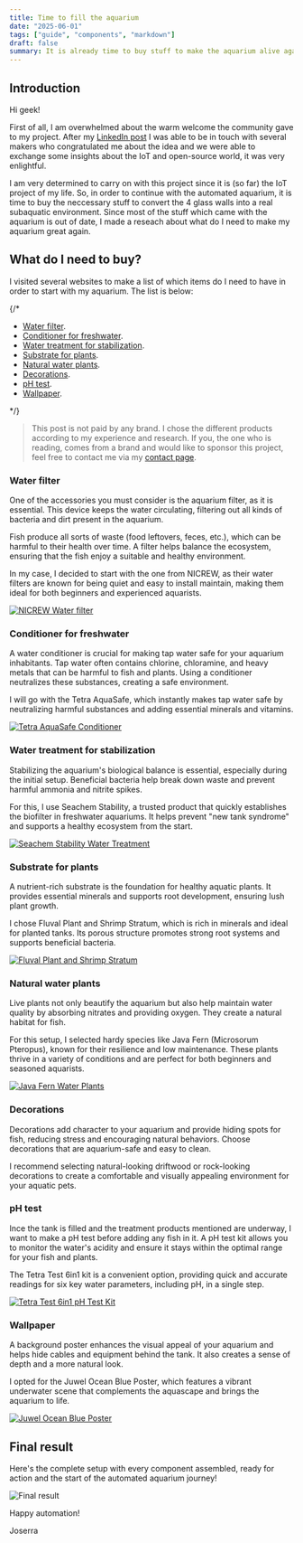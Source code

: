 ```yaml
---
title: Time to fill the aquarium
date: "2025-06-01"
tags: ["guide", "components", "markdown"]
draft: false
summary: It is already time to buy stuff to make the aquarium alive again!
---
```


## Introduction

Hi geek!

First of all, I am overwhelmed about the warm welcome the community gave to my project. After my [LinkedIn post](https://www.linkedin.com/posts/jos%C3%A9-ram%C3%B3n-h-572a86234_sideproject-iot-internetofthings-activity-7330849858091667456-7Iyi?utm_source=share&utm_medium=member_desktop&rcm=ACoAADqJK6YB0AXKq7JtwhQGx6J-AAL30zTmZpc) I was able to be in touch with several makers who congratulated me about the idea and we were able to exchange some insights about the IoT and open-source world, it was very enlightful.

I am very determined to carry on with this project since it is (so far) the IoT project of my life. So, in order to continue with the automated aquarium, it is time to buy the neccessary stuff to convert the 4 glass walls into a real subaquatic environment. Since most of the stuff which came with the aquarium is out of date, I made a reseach about what do I need to make my aquarium great again.

## What do I need to buy?

I visited several websites to make a list of which items do I need to have in order to start with my aquarium. The list is below:

{/*
<TOCInline toc={props.toc} exclude="Introduction" />

- [Water filter](#water-filter).
- [Conditioner for freshwater](#conditioner-for-freshwater).
- [Water treatment for stabilization](#water-treatment-for-stabilization).
- [Substrate for plants](#substrate-for-plants).
- [Natural water plants](#natural-water-plants).
- [Decorations](#decorations).
- [pH test](#ph-test).
- [Wallpaper](#wallpaper).

*/}

>This post is not paid by any brand. I chose the different products according to my experience and research. If you, the one who is reading, comes from a brand and would like to sponsor this project, feel free to contact me via my [contact page](../../src/app/contact/).

### Water filter

One of the accessories you must consider is the aquarium filter, as it is essential. This device keeps the water circulating, filtering out all kinds of bacteria and dirt present in the aquarium.

Fish produce all sorts of waste (food leftovers, feces, etc.), which can be harmful to their health over time. A filter helps balance the ecosystem, ensuring that the fish enjoy a suitable and healthy environment.

In my case, I decided to start with the one from NICREW, as their water filters are known for being quiet and easy to install maintain, making them ideal for both beginners and experienced aquarists.

[![NICREW Water filter](aquarium-equipment/NICREW-filter.avif)](https://www.amazon.es/NICREW-Filtro-para-Acuario-FR1/dp/B08SQQ2TW4/ref=dp_prsubs_d_sccl_2/259-7762524-4874135?pd_rd_w=XlGGu&content-id=amzn1.sym.8e8d80f3-f624-4608-aaa0-dad113cd4f7c&pf_rd_p=8e8d80f3-f624-4608-aaa0-dad113cd4f7c&pf_rd_r=J46ZWR1T3ZKGC13EG4KJ&pd_rd_wg=5wRtC&pd_rd_r=907f21a6-532e-4625-9f7e-c1f4cbf45e2d&pd_rd_i=B08SQQ2TW4&th=1)

### Conditioner for freshwater

A water conditioner is crucial for making tap water safe for your aquarium inhabitants. Tap water often contains chlorine, chloramine, and heavy metals that can be harmful to fish and plants. Using a conditioner neutralizes these substances, creating a safe environment.

I will go with the Tetra AquaSafe, which instantly makes tap water safe by neutralizing harmful substances and adding essential minerals and vitamins.

[![Tetra AquaSafe Conditioner](aquarium-equipment/Tetra-AquaSave.avif)](https://www.amazon.es/Tetra-AquaSafe-736276-Purificador-acuario/dp/B000LXYXG8/ref=sr_1_1_sspa?__mk_es_ES=%C3%85M%C3%85%C5%BD%C3%95%C3%91&crid=3BERV7814AG4I&dib=eyJ2IjoiMSJ9.fLjFBbMITGEJKPDI-YrVMT67gQnXgPPPF8Su6KAFqt3-Mvf1D0L7wiNN-nQ-sTbYsHPkgk5lNN1YJyWR5eWKWJ3z7KR4eJrDMObN874zDQuOKoO5U9FkD0Xddb55NlI6_boyyjLHfkSboh-bX-JS-91AMWKOtjpr0kZEysJRiwaXmIeWjGz8SGUXI0PF1sz5y6oFROI_8uHod70I3lybsh3XMdF0YXZO2Iij0wDMCtjFp9xNvvlkxcotWooCgxCyM1kQkYBB8GlFrpOBm2sEXcpCi2dWtmo_i-sd0YdRirU.jiGeRi7aL4CUJyYasBl9yvrFqMn3bm2QFYtIz9YmShg&dib_tag=se&keywords=Tetra%2BAquaSafe&qid=1749838324&rdc=1&sprefix=tetra%2Baquasafe%2Caps%2C156&sr=8-1-spons&sp_csd=d2lkZ2V0TmFtZT1zcF9hdGY&th=1)

### Water treatment for stabilization

Stabilizing the aquarium's biological balance is essential, especially during the initial setup. Beneficial bacteria help break down waste and prevent harmful ammonia and nitrite spikes.

For this, I use Seachem Stability, a trusted product that quickly establishes the biofilter in freshwater aquariums. It helps prevent "new tank syndrome" and supports a healthy ecosystem from the start.

[![Seachem Stability Water Treatment](aquarium-equipment/Seachem-Stability.avif)](https://www.amazon.es/Seachem-sistema-estabilizaci%C3%B3n-dep%C3%B3sito-estabilidad/dp/B0002APIJG/ref=sr_1_1?crid=2H39WVTTTSBGI&dib=eyJ2IjoiMSJ9.xjn6DY2u5aDgmb-xo9EYaIEmTlrvkKA-ZkrZpGWAHhZF9MKgtJf90R1amjol84ZgVALgLc_U9YODnv0AQ5_UMwgfqSgo4Cd2nZjWpnk7eL8BQ9ZfatH5Hc4PAcoZT-O217ktVedKrHp2CMHKBl6aV0eO-jJznaniciQYBS-2Vbp5d8UhL4JRFdjMqXfP8_Plq5mTTrHU00PDRNYFZ7fvgdgyDJ-aMb73EfLLvyX3C4EEh8GdWFbx6ICLv0EHMFCuzZPwPIw_s2VDEXiIMJAnZJiCWX_nV5-_Zn2-QHweibs.QoQrqbJSZ7m_TuPpopCwsarg-atVJkNRLw__JruhRJE&dib_tag=se&keywords=seachem%2Bstability&qid=1749838354&sprefix=Seachem%2BStability%2Caps%2C83&sr=8-1&th=1)

### Substrate for plants

A nutrient-rich substrate is the foundation for healthy aquatic plants. It provides essential minerals and supports root development, ensuring lush plant growth.

I chose Fluval Plant and Shrimp Stratum, which is rich in minerals and ideal for planted tanks. Its porous structure promotes strong root systems and supports beneficial bacteria.

[![Fluval Plant and Shrimp Stratum](aquarium-equipment/stratum.avif)](https://www.amazon.es/dp/B00JGQIY48/?coliid=I2X48ZTLQI7P7&colid=1S0EHQBKFAI77&ref_=list_c_wl_lv_ov_lig_dp_it&th=1)

### Natural water plants

Live plants not only beautify the aquarium but also help maintain water quality by absorbing nitrates and providing oxygen. They create a natural habitat for fish.

For this setup, I selected hardy species like Java Fern (Microsorum Pteropus), known for their resilience and low maintenance. These plants thrive in a variety of conditions and are perfect for both beginners and seasoned aquarists.

[![Java Fern Water Plants](aquarium-equipment/waterplant.avif)](https://www.amazon.es/dp/B099P8Z51Z/?coliid=I5GZL0R7D143V&colid=1S0EHQBKFAI77&psc=1&ref_=list_c_wl_lv_ov_lig_dp_it_im)

### Decorations

Decorations add character to your aquarium and provide hiding spots for fish, reducing stress and encouraging natural behaviors. Choose decorations that are aquarium-safe and easy to clean.

I recommend selecting natural-looking driftwood or rock-looking decorations to create a comfortable and visually appealing environment for your aquatic pets.

### pH test

Ince the tank is filled and the treatment products mentioned are underway, I want to make a pH test before adding any fish in it. A pH test kit allows you to monitor the water's acidity and ensure it stays within the optimal range for your fish and plants.

The Tetra Test 6in1 kit is a convenient option, providing quick and accurate readings for six key water parameters, including pH, in a single step.

[![Tetra Test 6in1 pH Test Kit](aquarium-equipment/pH-test.avif)](https://www.amazon.es/Tetra-Test-6-en-1/dp/B001B65ZVQ/ref=sr_1_6?__mk_es_ES=%C3%85M%C3%85%C5%BD%C3%95%C3%91&crid=19I3RN1IPE319&dib=eyJ2IjoiMSJ9.OLZyMtnQKDPI8bbospTP9u0XOrhaurdzLiji0K4-q3tuQ4WCqBWMpTdw0XYZaO_kPLSWlg1OYbetLd7cOFNwLXU07yXox3q1Gu0ROCbf2NGlblQAlSvWpxFvaGvLxTAKPFF8DHdOdqbqM1uSLPMqxY0GoWg7_-Fq36cxVfbtUAZ8dAz6WRChHBOBcOgxrJvXtX73RBgywxCJpuKnr4RRu5BX3e5UJ5muMomVUi7Jg9KR6y4nN_SK5eBsmQWrUGWHVK7HUrNWOBizvulNgChWk6i1KRIASxozkUbA-xtD5N8.ECPScyXSajiGXaoiNF9Fv_CK6UjYjrnizff-O4izAWg&dib_tag=se&keywords=aquarium+ph+test&qid=1749838389&sprefix=aquarium+ph+test%2Caps%2C87&sr=8-6)

### Wallpaper

A background poster enhances the visual appeal of your aquarium and helps hide cables and equipment behind the tank. It also creates a sense of depth and a more natural look.

I opted for the Juwel Ocean Blue Poster, which features a vibrant underwater scene that complements the aquascape and brings the aquarium to life.

[![Juwel Ocean Blue Poster](aquarium-equipment/wallpaper.avif)](https://www.amazon.es/dp/B001MX5XV0?ref=ppx_yo2ov_dt_b_fed_asin_title&th=1)

## Final result

Here's the complete setup with every component assembled, ready for action and the start of the automated aquarium journey!

![Final result](aquarium-equipment/Aquarium-decoration.avif)

Happy automation!

Joserra

